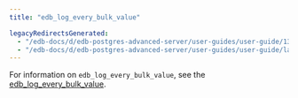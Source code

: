 ```yaml
---
title: "edb_log_every_bulk_value"

legacyRedirectsGenerated:
  - "/edb-docs/d/edb-postgres-advanced-server/user-guides/user-guide/13/edb_log_every_bulk_value.html"
  - "/edb-docs/d/edb-postgres-advanced-server/user-guides/user-guide/latest/edb_log_every_bulk_value.html"
---
```


<div id="edb_log_every_bulk_value" class="registered_link"></div>

For information on `edb_log_every_bulk_value`, see the [edb_log_every_bulk_value](../06_reporting_and_logging_what_to_log/#edb_log_every_bulk_value_1).
